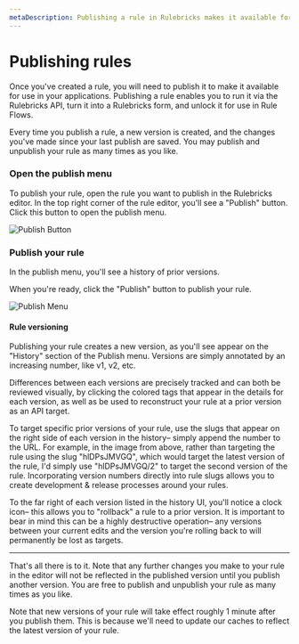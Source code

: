 ```yaml
---
metaDescription: Publishing a rule in Rulebricks makes it available for use in your applications. Learn how to publish a rule here.
---
```


# Publishing rules

Once you've created a rule, you will need to publish it to make it available for use in your applications. Publishing a rule enables you to run it via the Rulebricks API, turn it into a Rulebricks form, and unlock it for use in Rule Flows.

Every time you publish a rule, a new version is created, and the changes you've made since your last publish are saved. You may publish and unpublish your rule as many times as you like.


<Steps>

### Open the publish menu

To publish your rule, open the rule you want to publish in the Rulebricks editor. In the top right corner of the rule editor, you'll see a "Publish" button. Click this button to open the publish menu.

![Publish Button](https://d1zic6dm9txw4h.cloudfront.net/rulebricks-docs-assets/static/images/managing-rules/publishing-rules-1.png)

### Publish your rule

In the publish menu, you'll see a history of prior versions.

When you're ready, click the "Publish" button to publish your rule.

![Publish Menu](https://d1zic6dm9txw4h.cloudfront.net/rulebricks-docs-assets/static/images/managing-rules/publishing-rules-2.png)

#### Rule versioning

Publishing your rule creates a new version, as you'll see appear on the "History" section of the Publish menu. Versions are simply annotated by an increasing number, like v1, v2, etc. 

Differences between each versions are precisely tracked and can both be reviewed visually, by clicking the colored tags that appear in the details for each version, as well as be used to reconstruct your rule at a prior version as an API target.

To target specific prior versions of your rule, use the slugs that appear on the right side of each version in the history– simply append the number to the URL. For example, in the image from above, rather than targeting the rule using the slug "hlDPsJMVGQ", which would target the latest version of the rule, I'd simply use "hlDPsJMVGQ/2" to target the second version of the rule. Incorporating version numbers directly into rule slugs allows you to create development & release processes around your rules.

<Callout emoji="">
  To the far right of each version listed in the history UI, you'll notice a clock icon– this allows you to "rollback" a rule to a prior version. It is important to bear in mind this can be a highly destructive operation– any versions between your current edits and the version you're rolling back to will permanently be lost as targets.
</Callout>

</Steps>

---

That's all there is to it. Note that any further changes you make to your rule in the editor will not be reflected in the published version until you publish another version. You are free to publish and unpublish your rule as many times as you like.

<Callout emoji="">
  Note that new versions of your rule will take effect roughly 1 minute after
  you publish them. This is because we'll need to update our caches to reflect
  the latest version of your rule.
</Callout>
